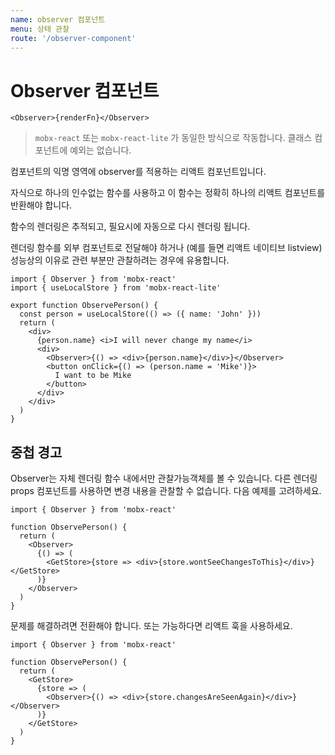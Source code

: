 ```yaml
---
name: observer 컴포넌트
menu: 상태 관찰
route: '/observer-component'
---
```


# Observer 컴포넌트

```tsx
<Observer>{renderFn}</Observer>
```

> `mobx-react` 또는 `mobx-react-lite` 가 동일한 방식으로 작동합니다. 클래스 컴포넌트에 예외는 없습니다.

컴포넌트의 익명 영역에 observer를 적용하는 리액트 컴포넌트입니다.

자식으로 하나의 인수없는 함수를 사용하고 이 함수는 정확히 하나의 리액트 컴포넌트를 반환해야 합니다.

함수의 렌더링은 추적되고, 필요시에 자동으로 다시 렌더링 됩니다.

렌더링 함수를 외부 컴포넌트로 전달해야 하거나 (예를 들면 리액트 네이티브 listview) 성능상의 이유로 관련 부분만 관찰하려는 경우에 유용합니다.


<Playground>
  <ObservePerson />
</Playground>

```tsx
import { Observer } from 'mobx-react'
import { useLocalStore } from 'mobx-react-lite'

export function ObservePerson() {
  const person = useLocalStore(() => ({ name: 'John' }))
  return (
    <div>
      {person.name} <i>I will never change my name</i>
      <div>
        <Observer>{() => <div>{person.name}</div>}</Observer>
        <button onClick={() => (person.name = 'Mike')}>
          I want to be Mike
        </button>
      </div>
    </div>
  )
}
```

## 중첩 경고

Observer는 자체 렌더링 함수 내에서만 관찰가능객체를 볼 수 있습니다. 다른 렌더링 props 컴포넌트를 사용하면 변경 내용을 관찰할 수 없습니다. 다음 예제를 고려하세요.

```tsx
import { Observer } from 'mobx-react'

function ObservePerson() {
  return (
    <Observer>
      {() => (
        <GetStore>{store => <div>{store.wontSeeChangesToThis}</div>}</GetStore>
      )}
    </Observer>
  )
}
```

문제를 해결하려면 전환해야 합니다. 또는 가능하다면 리액트 훅을 사용하세요.

```tsx
import { Observer } from 'mobx-react'

function ObservePerson() {
  return (
    <GetStore>
      {store => (
        <Observer>{() => <div>{store.changesAreSeenAgain}</div>}</Observer>
      )}
    </GetStore>
  )
}
```
